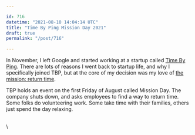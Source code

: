 ```yaml
---

id: 716
datetime: "2021-08-10 14:04:14 UTC"
title: "Time By Ping Mission Day 2021"
draft: true
permalink: "/post/716"

---
```


In November, I left Google and started working at a startup called [Time By Ping](https://timebyping.com). There are lots of reasons I went back to startup life, and why I specifically joined TBP, but at the core of my decision was my love of [the mission: return time](https://medium.com/@ryanalshak/why-time-by-ping-ae24c7e7c1ab).

TBP holds an event on the first Friday of August called Mission Day. The company shuts down, and asks employees to find a way to return time. Some folks do volunteering work. Some take time with their families, others just spend the day relaxing.

\
\

